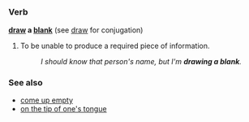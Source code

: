 =={{en}}==

===Verb===
'''[[draw]] a [[blank]]''' (see [[draw]] for conjugation)

# {{idiom}} To be unable to produce a required piece of information.
#: ''I should know that person's name, but I'm '''drawing a blank'''.''

===See also===
*[[come up empty]]
*[[on the tip of one's tongue]]